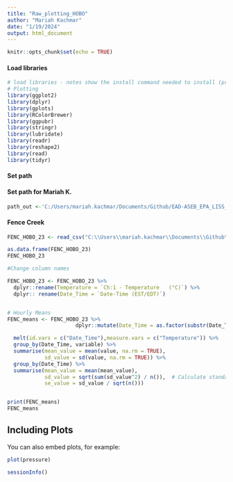 ```yaml
---
title: "Raw_plotting_HOBO"
author: "Mariah Kachmar"
date: "1/19/2024"
output: html_document
---
```


```r
knitr::opts_chunk$set(echo = TRUE)
```


#### Load libraries

```r
# load libraries - notes show the install command needed to install (pre installed)
# Plotting
library(ggplot2)
library(dplyr)
library(gplots)
library(RColorBrewer)
library(ggpubr)
library(stringr)
library(lubridate)
library(readr)
library(reshape2)
library(read)
library(tidyr)
```

#### Set path
#### Set path for Mariah K. 
```r
path_out <-'C:/Users/mariah.kachmar/Documents/Github/EAD-ASEB_EPA_LISS_Disease_Surveillance/Sonde_Data/output'
```

#### Fence Creek ####
```r
FENC_HOBO_23 <- read_csv("C:\\Users\\mariah.kachmar\\Documents\\Github\\EAD-ASEB_EPA_LISS_Disease_Surveillance\\HOBO_Data\\112023_FENC_HOBO.csv", col_names = TRUE)   

as.data.frame(FENC_HOBO_23)
FENC_HOBO_23

#Change column names

FENC_HOBO_23 <- FENC_HOBO_23 %>%
  dplyr::rename(Temperature = `Ch:1 - Temperature   (°C)`) %>%
  dplyr:: rename(Date_Time = `Date-Time (EST/EDT)`)


# Hourly Means
FENC_means <- FENC_HOBO_23 %>%  
                      dplyr::mutate(Date_Time = as.factor(substr(Date_Time,1,13))) # remove minutes and seconds

  melt(id.vars = c("Date_Time"),measure.vars = c("Temperature")) %>%
  group_by(Date_Time, variable) %>%
  summarise(mean_value = mean(value, na.rm = TRUE),
            sd_value = sd(value, na.rm = TRUE)) %>%
  group_by(Date_Time) %>%
  summarise(mean_value = mean(mean_value),
            sd_value = sqrt(sum(sd_value^2) / n()),  # Calculate standard error using sd
            se_value = sd_value / sqrt(n()))


print(FENC_means)
FENC_means
```

## Including Plots

You can also embed plots, for example:

```r
plot(pressure)
```

```r
sessionInfo()
```